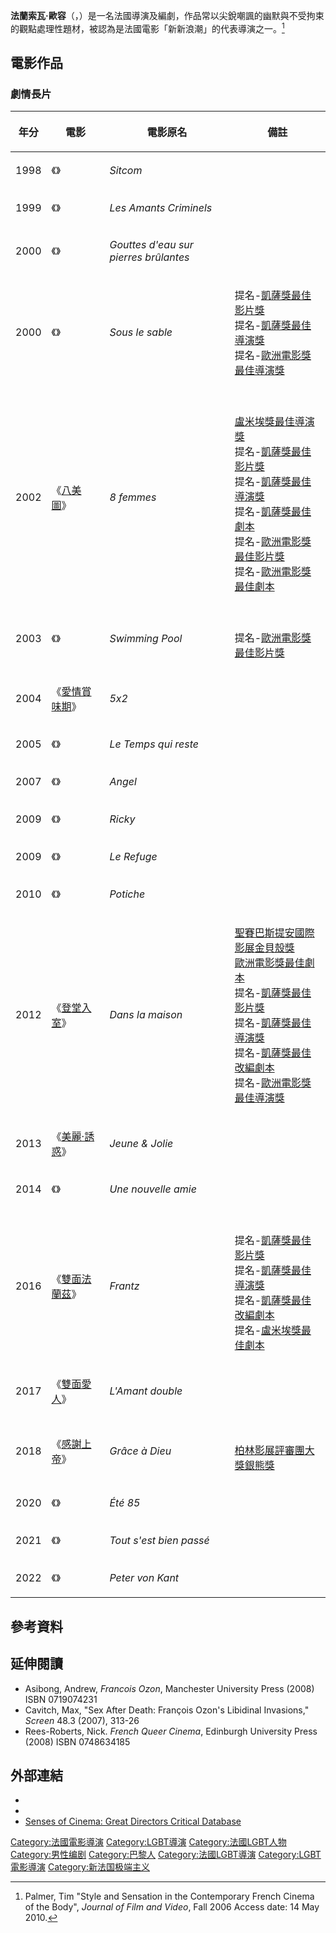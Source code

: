 {{noteTA
|G1=Movie
|1=zh-hans:奥宗;zh-hant:歐容;
|2=zh-hans:弗朗索瓦;zh-hant:法蘭索瓦;
}}
{{藝人
| name                    = 法蘭索瓦·歐容<br />François Ozon
| type = 導演
| image                   = Francois_Ozon_2005-10-21.jpg
| caption                 = 攝於2005年
| birthname               = 
| birthdate               = {{birth date and age|1967|11|15}}
| birthplace              = [[法國|法國]] [[巴黎|巴黎]]
| deathdate               = 
| deathplace              = 
| occupation              = [[電影導演|電影導演]]、[[編劇|編劇]]、[[電影剪接|剪接師]]、[[電影監製|監製]]
| yearsactive             = 1988年至今
}}

'''法蘭索瓦·歐容'''（{{lang-fr|'''François Ozon'''}}，{{bd|1967年|11月15日}}）是一名法國導演及編劇，作品常以尖銳嘲諷的幽默與不受拘束的觀點處理性題材，被認為是法國電影「新新浪潮」的代表導演之一。<ref name=jq>Palmer, Tim "Style and Sensation in the Contemporary French Cinema of the Body", ''Journal of Film and Video'', Fall 2006 {{cite web |url=http://www.uncwil.edu/filmstudies/faculty/documents/PalmerJFVarticle.pdf |title=存档副本 |accessdate=2010-05-17 |deadurl=yes |archiveurl=https://web.archive.org/web/20100602235125/http://www.uncwil.edu/filmstudies/faculty/documents/PalmerJFVarticle.pdf |archivedate=2010-06-02 }} Access date: 14 May 2010.</ref>

==電影作品==
===劇情長片===
{| class="wikitable"
|-
! 年分
! 電影
! 電影原名
! 備註
|-
| 1998 || 《{{link-fr|失魂家族|Sitcom (film)}}》 || ''Sitcom'' || 
|-
| 1999 || 《{{link-fr|挑逗性謀殺|Les Amants Criminels}}》 || ''Les Amants Criminels'' || 
|-
| 2000 || 《{{link-fr|乾柴烈火 (2000年電影)|Gouttes d'eau sur pierres brûlantes|乾柴烈火}}》 || ''Gouttes d'eau sur pierres brûlantes'' || {{small|([[柏林影展|第50屆柏林影展]]正式競賽片)}}
|-
| 2000 || 《{{link-fr|砂之謎|Sous le sable}}》 || ''Sous le sable'' || 提名-[[凱薩獎最佳影片獎|凱薩獎最佳影片獎]]<br>提名-[[凱薩獎最佳導演獎|凱薩獎最佳導演獎]]<br>提名-[[歐洲電影獎最佳導演獎|歐洲電影獎最佳導演獎]]
|-
| 2002 || 《[[八美圖|八美圖]]》 || ''8 femmes'' || {{small|([[第52屆柏林影展|第52屆柏林影展]]正式競賽片)}}<br>[[盧米埃獎|盧米埃獎最佳導演獎]]<br>提名-[[凱薩獎最佳影片獎|凱薩獎最佳影片獎]]<br>提名-[[凱薩獎最佳導演獎|凱薩獎最佳導演獎]]<br>提名-[[凱撒電影獎|凱薩獎最佳劇本]]<br>提名-[[歐洲電影獎最佳影片獎|歐洲電影獎最佳影片獎]]<br>提名-[[歐洲電影獎|歐洲電影獎最佳劇本]]
|-
| 2003 || 《{{link-fr|池畔謀殺案|Swimming Pool}}》 || ''Swimming Pool'' || {{small|([[第56屆坎城影展|第56屆坎城影展]]正式競賽片)}}<br>提名-[[歐洲電影獎最佳影片獎|歐洲電影獎最佳影片獎]]
|-
| 2004 || 《[[愛情賞味期|愛情賞味期]]》 || ''5x2'' || {{small|([[第61屆威尼斯影展|第61屆威尼斯影展]]正式競賽片)}}
|-
| 2005 || 《{{link-fr|愛無止期|Le Temps qui reste}}》 || ''Le Temps qui reste'' || 
|-
| 2007 || 《{{link-fr|逐愛天堂|Angel (film, 2007)}}》 || ''Angel'' || {{small|([[第57届柏林电影节|第57屆柏林影展]]正式競賽片)}}
|-
| 2009 || 《{{link-fr|讓愛飛起來|Ricky (film, 2009)}}》 || ''Ricky'' || {{small|([[第59屆柏林影展|第59屆柏林影展]]正式競賽片)}}
|-
| 2009 || 《{{link-fr|逐愛角落|Le Refuge (film, 2010)}}》 || ''Le Refuge'' || 
|-
| 2010 || 《{{link-fr|幸福的小雨傘|Potiche (film)}}》 || ''Potiche'' || {{small|([[第67届威尼斯国际电影节|第67屆威尼斯影展]]正式競賽片)}}
|-
| 2012 || 《[[登堂入室|登堂入室]]》 || ''Dans la maison'' || [[聖賽巴斯提安國際影展|聖賽巴斯提安國際影展]][[金貝殼獎|金貝殼獎]]<br>[[歐洲電影獎|歐洲電影獎最佳劇本]]<br>提名-[[凱薩獎最佳影片獎|凱薩獎最佳影片獎]]<br>提名-[[凱薩獎最佳導演獎|凱薩獎最佳導演獎]]<br>提名-[[凱撒電影獎|凱薩獎最佳改編劇本]]<br>提名-[[歐洲電影獎最佳導演獎|歐洲電影獎最佳導演獎]]
|-
| 2013 || 《[[美麗·誘惑|美麗·誘惑]]》 || ''Jeune & Jolie'' || {{small|([[第66屆坎城影展|第66屆坎城影展]]正式競賽片)}}
|-
| 2014 || 《{{link-fr|女朋友的女朋友|Une nouvelle amie}}》 || ''Une nouvelle amie'' || 
|-
| 2016 || 《[[弗蘭茲|雙面法蘭茲]]》 || ''Frantz'' || {{small|([[第73屆威尼斯影展|第73屆威尼斯影展]]正式競賽片)}}<br>提名-[[凱薩獎最佳影片獎|凱薩獎最佳影片獎]]<br>提名-[[凱薩獎最佳導演獎|凱薩獎最佳導演獎]]<br>提名-[[凱撒電影獎|凱薩獎最佳改編劇本]]<br>提名-[[盧米埃獎|盧米埃獎最佳劇本]]
|-
| 2017 || 《[[雙重情人|雙面愛人]]》 || ''L'Amant double'' || {{small|([[第70屆坎城影展|第70屆坎城影展]]正式競賽片)}}
|-
| 2018 || 《[[感謝上帝|感謝上帝]]》 || ''Grâce à Dieu'' || {{small|([[第69屆柏林影展|第69屆柏林影展]]正式競賽片)}}<br>[[評審團大獎銀熊獎|柏林影展評審團大獎銀熊獎]]
|-
| 2020 || 《{{link-en|85年的夏天|Summer of 85}}》 || ''Été 85'' || 
|-
| 2021 || 《{{tsl|fr|Tout s'est bien passé|天堂計劃}}》 || ''Tout s'est bien passé'' || {{small|([[第74屆坎城影展|第74屆坎城影展]]正式競賽片)}}
|-
| 2022 || 《{{link-fr|佩特的苦淚|Peter von Kant}}》 || ''Peter von Kant'' || {{small|([[第72屆柏林影展|第72屆柏林影展]]正式競賽片)}}
|}

== 參考資料 ==
{{reflist}}

== 延伸閱讀 ==
*Asibong, Andrew, ''Francois Ozon'', Manchester University Press (2008) ISBN 0719074231
*Cavitch, Max, "Sex After Death: François Ozon's Libidinal Invasions," ''Screen'' 48.3 (2007), 313-26
* Rees-Roberts, Nick. ''French Queer Cinema'', Edinburgh University Press (2008) ISBN 0748634185

==外部連結==
*{{official|http://www.francois-ozon.com/}}
*{{imdb name|id=0654830|name=法蘭索瓦·歐容}}
*[http://www.sensesofcinema.com/2004/great-directors/ozon/ Senses of Cinema: Great Directors Critical Database] {{Wayback|url=http://www.sensesofcinema.com/2004/great-directors/ozon/ |date=20170603235739 }}

{{盧米埃獎最佳導演獎}}
{{Authority control}}
{{DEFAULTSORT:Ozon, François}}
[[Category:法國電影導演|Category:法國電影導演]]
[[Category:LGBT導演|Category:LGBT導演]]
[[Category:法國LGBT人物|Category:法國LGBT人物]]
[[Category:男性编剧|Category:男性编剧]]
[[Category:巴黎人|Category:巴黎人]]
[[Category:法國LGBT導演|Category:法國LGBT導演]]
[[Category:LGBT電影導演|Category:LGBT電影導演]]
[[Category:新法国极端主义|Category:新法国极端主义]]